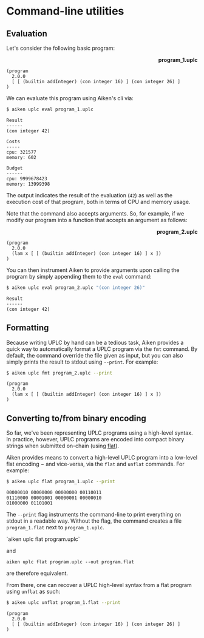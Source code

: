 
# Command-line utilities

## Evaluation

Let's consider the following basic program:

<p align="right">
  <strong>program_1.uplc</strong>
</p>

```
(program
  2.0.0
  [ [ (builtin addInteger) (con integer 16) ] (con integer 26) ]
)
```

We can evaluate this program using Aiken's cli via:

```sh
$ aiken uplc eval program_1.uplc
```

```
Result
------
(con integer 42)

Costs
-----
cpu: 321577
memory: 602

Budget
------
cpu: 9999678423
memory: 13999398
```

The output indicates the result of the evaluation (`42`) as well as the
execution cost of that program, both in terms of CPU and memory usage.

Note that the command also accepts arguments. So, for example, if we modify our
program into a function that accepts an argument as follows:

<p align="right">
  <strong>program_2.uplc</strong>
</p>

```
(program
  2.0.0
  (lam x [ [ (builtin addInteger) (con integer 16) ] x ])
)
```

You can then instrument Aiken to provide arguments upon calling the program by
simply appending them to the `eval` command:

```sh
$ aiken uplc eval program_2.uplc "(con integer 26)"
```

```
Result
------
(con integer 42)
```

## Formatting

Because writing UPLC by hand can be a tedious task, Aiken provides a quick way to automatically format
a UPLC program via the `fmt` command. By default, the command override the file given as input, but you
can also simply prints the result to stdout using `--print`. For example:

```sh
$ aiken uplc fmt program_2.uplc --print
```

```
(program
  2.0.0
  (lam x [ [ (builtin addInteger) (con integer 16) ] x ])
)
```

## Converting to/from binary encoding

So far, we've been representing UPLC programs using a high-level syntax. In
practice, however, UPLC programs are encoded into compact binary strings when
submitted on-chain (using [flat](http://quid2.org/docs/Flat.pdf)).

Aiken provides means to convert a high-level UPLC program into a low-level flat
encoding − and vice-versa, via the `flat` and `unflat` commands. For example:

```sh
$ aiken uplc flat program_1.uplc --print
```

```
00000010 00000000 00000000 00110011
01110000 00001001 00000001 00000010
01000000 01101001
```

The `--print` flag instruments the command-line to print everything on stdout
in a readable way. Without the flag, the command creates a file `program_1.flat`
next to `program_1.uplc`.

<Callout type="info">
 `aiken uplc flat program.uplc`

and

`aiken uplc flat program.uplc --out program.flat`

are therefore equivalent.

</Callout>

From there, one can recover a UPLC high-level syntax from a flat program using
`unflat` as such:

```sh
$ aiken uplc unflat program_1.flat --print
```

```
(program
  2.0.0
  [ [ (builtin addInteger) (con integer 16) ] (con integer 26) ]
)
```
